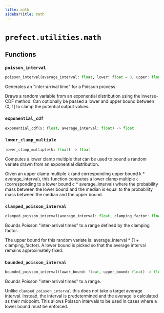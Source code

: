 ```yaml
---
title: math
sidebarTitle: math
---
```


# `prefect.utilities.math`

## Functions

### `poisson_interval` <sup><a href="https://github.com/prefecthq/prefect/blob/main/src/prefect/utilities/math.py#L5"><Icon icon="github" size="14" /></a></sup>

```python
poisson_interval(average_interval: float, lower: float = 0, upper: float = 1) -> float
```


Generates an "inter-arrival time" for a Poisson process.

Draws a random variable from an exponential distribution using the inverse-CDF
method. Can optionally be passed a lower and upper bound between (0, 1] to clamp
the potential output values.


### `exponential_cdf` <sup><a href="https://github.com/prefecthq/prefect/blob/main/src/prefect/utilities/math.py#L21"><Icon icon="github" size="14" /></a></sup>

```python
exponential_cdf(x: float, average_interval: float) -> float
```

### `lower_clamp_multiple` <sup><a href="https://github.com/prefecthq/prefect/blob/main/src/prefect/utilities/math.py#L26"><Icon icon="github" size="14" /></a></sup>

```python
lower_clamp_multiple(k: float) -> float
```


Computes a lower clamp multiple that can be used to bound a random variate drawn
from an exponential distribution.

Given an upper clamp multiple `k` (and corresponding upper bound k * average_interval),
this function computes a lower clamp multiple `c` (corresponding to a lower bound
c * average_interval) where the probability mass between the lower bound and the
median is equal to the probability mass between the median and the upper bound.


### `clamped_poisson_interval` <sup><a href="https://github.com/prefecthq/prefect/blob/main/src/prefect/utilities/math.py#L43"><Icon icon="github" size="14" /></a></sup>

```python
clamped_poisson_interval(average_interval: float, clamping_factor: float = 0.3) -> float
```


Bounds Poisson "inter-arrival times" to a range defined by the clamping factor.

The upper bound for this random variate is: average_interval * (1 + clamping_factor).
A lower bound is picked so that the average interval remains approximately fixed.


### `bounded_poisson_interval` <sup><a href="https://github.com/prefecthq/prefect/blob/main/src/prefect/utilities/math.py#L64"><Icon icon="github" size="14" /></a></sup>

```python
bounded_poisson_interval(lower_bound: float, upper_bound: float) -> float
```


Bounds Poisson "inter-arrival times" to a range.

Unlike `clamped_poisson_interval` this does not take a target average interval.
Instead, the interval is predetermined and the average is calculated as their
midpoint. This allows Poisson intervals to be used in cases where a lower bound
must be enforced.

